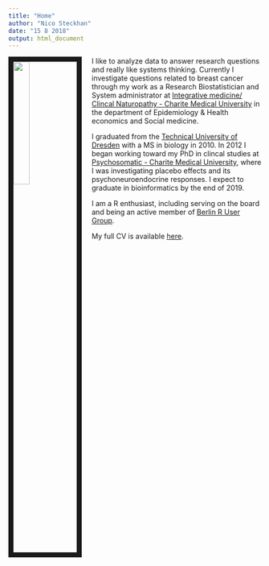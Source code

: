 ```yaml
---
title: "Home"
author: "Nico Steckhan"
date: "15 8 2018"
output: html_document
---
```


<link rel="stylesheet" href="styles.css" type="text/css">


<img src="images/me3.jpg" style="width:25%; border:10px solid; margin-right: 20px" align="left">

I like to analyze data to answer research questions and really like systems thinking. Currently I investigate questions related to breast cancer through my work as a Research Biostatistician and System administrator at [Integrative medicine/ Clincal Naturopathy - Charite Medical University](http://naturheilkunde.immanuel.de/home/) in the department of Epidemiology & Health economics and Social medicine. 

I graduated from the [Technical University of Dresden](http://www.sph.umn.edu/academics/divisions/biostatistics/) with a MS in biology in 2010. In 2012 I began working toward my PhD in clincal studies at [Psychosomatic - Charite Medical University](https://psychosomatik.charite.de), where I was investigating placebo effects and its psychoneuroendocrine responses. I expect to graduate in bioinformatics by the end of 2019.

I am a R enthusiast, including serving on the board and being an active member of [Berlin R User Group](https://www.meetup.com/de-DE/Berlin-R-Users-Group/). 

My full CV is available [here](files/CV.pdf).
